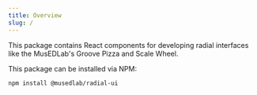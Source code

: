 ```yaml
---
title: Overview
slug: /
---
```


This package contains React components for developing radial interfaces like the
MusEDLab's Groove Pizza and Scale Wheel.

This package can be installed via NPM:

```bash
npm install @musedlab/radial-ui
```

